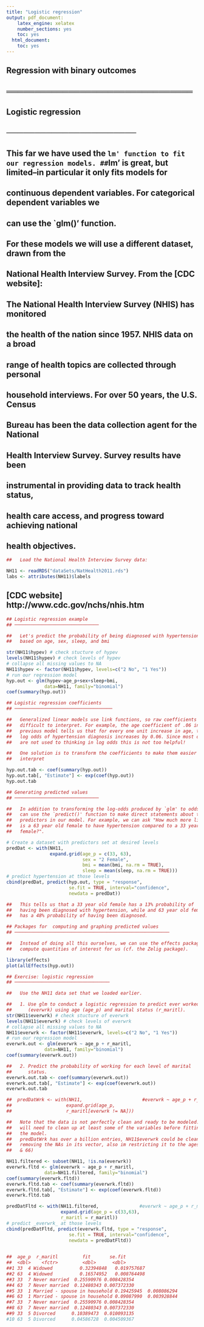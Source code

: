 ```yaml
---
title: "Logistic regression"
output: pdf_document:
    latex_engine: xelatex
    number_sections: yes
    toc: yes
  html_document:
    toc: yes
---
```


## Regression with binary outcomes
## ═════════════════════════════════

## Logistic regression
## ───────────────────────

##   This far we have used the `lm' function to fit our regression models.
##   `lm' is great, but limited–in particular it only fits models for
##   continuous dependent variables. For categorical dependent variables we
##   can use the `glm()' function.

##   For these models we will use a different dataset, drawn from the
##   National Health Interview Survey. From the [CDC website]:

##         The National Health Interview Survey (NHIS) has monitored
##         the health of the nation since 1957. NHIS data on a broad
##         range of health topics are collected through personal
##         household interviews. For over 50 years, the U.S. Census
##         Bureau has been the data collection agent for the National
##         Health Interview Survey. Survey results have been
##         instrumental in providing data to track health status,
##         health care access, and progress toward achieving national
##         health objectives.

```r
##   Load the National Health Interview Survey data:

NH11 <- readRDS("dataSets/NatHealth2011.rds")
labs <- attributes(NH11)$labels
```


##   [CDC website] http://www.cdc.gov/nchs/nhis.htm
```r

## Logistic regression example
## ───────────────────────────────

##   Let's predict the probability of being diagnosed with hypertension
##   based on age, sex, sleep, and bmi

str(NH11$hypev) # check stucture of hypev
levels(NH11$hypev) # check levels of hypev
# collapse all missing values to NA
NH11$hypev <- factor(NH11$hypev, levels=c("2 No", "1 Yes"))
# run our regression model
hyp.out <- glm(hypev~age_p+sex+sleep+bmi,
              data=NH11, family="binomial")
coef(summary(hyp.out))

```

```r
## Logistic regression coefficients
## ────────────────────────────────────

##   Generalized linear models use link functions, so raw coefficients are
##   difficult to interpret. For example, the age coefficient of .06 in the
##   previous model tells us that for every one unit increase in age, the
##   log odds of hypertension diagnosis increases by 0.06. Since most of us
##   are not used to thinking in log odds this is not too helpful!

##   One solution is to transform the coefficients to make them easier to
##   interpret

hyp.out.tab <- coef(summary(hyp.out))
hyp.out.tab[, "Estimate"] <- exp(coef(hyp.out))
hyp.out.tab

```

```r

## Generating predicted values
## ───────────────────────────────

##   In addition to transforming the log-odds produced by `glm' to odds, we
##   can use the `predict()' function to make direct statements about the
##   predictors in our model. For example, we can ask "How much more likely
##   is a 63 year old female to have hypertension compared to a 33 year old
##   female?".

# Create a dataset with predictors set at desired levels
predDat <- with(NH11,
                expand.grid(age_p = c(33, 63),
                            sex = "2 Female",
                            bmi = mean(bmi, na.rm = TRUE),
                            sleep = mean(sleep, na.rm = TRUE)))
# predict hypertension at those levels
cbind(predDat, predict(hyp.out, type = "response",
                       se.fit = TRUE, interval="confidence",
                       newdata = predDat))

##   This tells us that a 33 year old female has a 13% probability of
##   having been diagnosed with hypertension, while and 63 year old female
##   has a 48% probability of having been diagnosed.

```

```r

## Packages for  computing and graphing predicted values
## ─────────────────────────────────────────────────────────

##   Instead of doing all this ourselves, we can use the effects package to
##   compute quantities of interest for us (cf. the Zelig package).

library(effects)
plot(allEffects(hyp.out))
```

```r

## Exercise: logistic regression
## ───────────────────────────────────

##   Use the NH11 data set that we loaded earlier.

##   1. Use glm to conduct a logistic regression to predict ever worked
##      (everwrk) using age (age_p) and marital status (r_maritl).
str(NH11$everwrk) # check stucture of everwrk
levels(NH11$everwrk) # check levels of everwrk
# collapse all missing values to NA
NH11$everwrk <- factor(NH11$everwrk, levels=c("2 No", "1 Yes"))
# run our regression model
everwrk.out <- glm(everwrk ~ age_p + r_maritl,
              data=NH11, family="binomial")
coef(summary(everwrk.out))

##   2. Predict the probability of working for each level of marital
##      status.
everwrk.out.tab <- coef(summary(everwrk.out))
everwrk.out.tab[, "Estimate"] <- exp(coef(everwrk.out))
everwrk.out.tab

##  predDatWrk <- with(NH11,                      #everwrk ~ age_p + r_maritl
##                    expand.grid(age_p,
##                    r_maritl[everwrk != NA]))

##   Note that the data is not perfectly clean and ready to be modeled. You
##   will need to clean up at least some of the variables before fitting
##   the model.
##   predDatWrk has over a billion entries, NH11$everwrk could be cleaned by
##   removing the NAs in its vector, also im restricting it to the ages above (33 
##   & 66)

NH11.filtered <- subset(NH11, !is.na(everwrk))
everwrk.fltd <- glm(everwrk ~ age_p + r_maritl,
              data=NH11.filtered, family="binomial")
coef(summary(everwrk.fltd))
everwrk.fltd.tab <- coef(summary(everwrk.fltd))
everwrk.fltd.tab[, "Estimate"] <- exp(coef(everwrk.fltd))
everwrk.fltd.tab

predDatFltd <- with(NH11.filtered,               #everwrk ~ age_p + r_maritl
                    expand.grid(age_p = c(33,63),
                    r_maritl = r_maritl))
# predict _everwrk_ at those levels
cbind(predDatFltd, predict(everwrk.fltd, type = "response",
                       se.fit = TRUE, interval="confidence",
                       newdata = predDatFltd))

 
##  age_p  r_maritl         fit       se.fit 
##  <dbl>    <fctr>         <dbl>      <dbl>
##1	33	4 Widowed	       0.32394848	0.019757687	
##2	63	4 Widowed	       0.16574952	0.008764498	
##3	33	7 Never married	 0.25590976	0.008428354	
##4	63	7 Never married	 0.12480343	0.007372330	
##5	33	1 Married - spouse in household	0.19425945	0.008086294	
##6	63	1 Married - spouse in household	0.09087990	0.003928844	
##7	33	7 Never married	 0.25590976	0.008428354	
##8	63	7 Never married	 0.12480343	0.007372330	
##9	33	5 Divorced	    0.10389473	0.010093135	
#10	63	5 Divorced	    0.04586728	0.004509367
```

